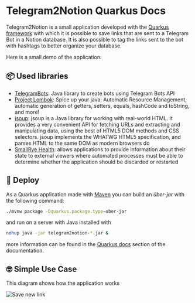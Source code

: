 # Telegram2Notion Quarkus Docs

Telegram2Notion is a small application developed with the [Quarkus framework](https://quarkus.io/) with which it is possible to save links that are sent to a Telegram Bot in a Notion database. It is also possible to tag the links sent to the bot with hashtags to better organize your database.

Here is a small demo of the application:

<Vimeo video="763926082" />

## 📦 Used libraries

- [TelegramBots](https://github.com/rubenlagus/TelegramBots): Java library to create bots using Telegram Bots API
- [Project Lombok](https://projectlombok.org/): Spice up your java: Automatic Resource Management, automatic generation of getters, setters, equals, hashCode and toString, and more!
- [jsoup](https://jsoup.org/): jsoup is a Java library for working with real-world HTML. It provides a very convenient API for fetching URLs and extracting and manipulating data, using the best of HTML5 DOM methods and CSS selectors. jsoup implements the WHATWG HTML5 specification, and parses HTML to the same DOM as modern browsers do
- [SmallRye Health](https://quarkus.io/guides/smallrye-health): allows applications to provide information about their state to external viewers where automated processes must be able to determine whether the application should be discarded or restarted

## 🚀 Deploy

As a Quarkus application made with [Maven](https://maven.apache.org/index.html) you can build an _über-jar_ with the following command:

```bash
./mvnw package -Dquarkus.package.type=uber-jar
```

and run on a server with Java installed with

```bash
nohup java -jar telegram2notion-*.jar &
```

more information can be found in the [Quarkus docs](/pages/quarkus-doc) section of the documentation.

## 🤓 Simple Use Case

This diagram shows how the application works

![Save new link](images/configuration/new-link-to-save.jpg "Save new link")